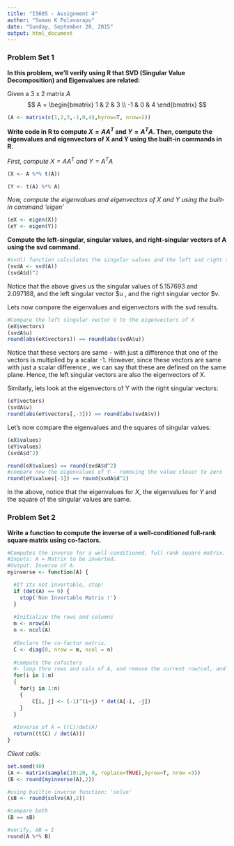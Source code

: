 ```yaml
---
title: "IS605 - Assignment 4"
author: "Suman K Polavarapu"
date: "Sunday, September 20, 2015"
output: html_document
---
```


### Problem Set 1

__In this problem, we'll verify using R that SVD (Singular Value Decomposition) and Eigenvalues are related:__

Given a 3 x 2 matrix $A$
$$
A = \begin{bmatrix} 1 & 2 & 3 \\ -1 & 0 & 4 \end{bmatrix}
$$

```r
(A <- matrix(c(1,2,3,-1,0,4),byrow=T, nrow=2))
```


**Write code in R to compute $X = A A^T$ and  $Y = A^T A$. Then, compute the eigenvalues and eigenvectors of X and Y using the built-in commands in R.**

_First, compute $X = A A^T$ and  $Y = A^T A$_

```r
(X <- A %*% t(A))

(Y <- t(A) %*% A)
```

_Now, compute the eigenvalues and eigenvectors of X and Y using the built-in command 'eigen'_

```r
(eX <- eigen(X))
(eY <- eigen(Y))
```

**Compute the left-singular, singular values, and right-singular vectors of A using the svd command.**
```r
#svd() function calculates the singular values and the left and right singular vectors for A. 
(svdA <- svd(A))
(svdA$d)^2
```

Notice that the above gives us the singular values of 5.157693 and 2.097188, and the left singular vector $u , and the right singular vector $v.

Lets now compare the eigenvalues and eigenvectors with the svd results.

```r
#Compare the left singular vector U to the eigenvectors of X
(eX$vectors)
(svdA$u)
round(abs(eX$vectors)) == round(abs(svdA$u))
```

Notice that these vectors are same - with just a difference that one of the vectors is multiplied by a scalar -1. However, since
these vectors are same with just a scalar difference , we can say that these are defined on the same plane. Hence, the left singular
vectors are also the eigenvectors of X.

Similarly, lets look at the eigenvectors of Y with the right singular vectors:

```r
(eY$vectors)
(svdA$v)
round(abs(eY$vectors[,-3])) == round(abs(svdA$v))
```

Let's now compare the eigenvalues and the squares of singular values:

```r
(eX$values)
(eY$values)
(svdA$d^2)

round(eX$values) == round(svdA$d^2)
#compare now the eigenvalues of Y - removing the value closer to zero
round(eY$values[-3]) == round(svdA$d^2)
```
In the above, notice that the eigenvalues for $X$, the eigenvalues for $Y$ and the square of the singular values are same.

### Problem Set 2

__Write a function to compute the inverse of a well-conditioned full-rank square matrix using co-factors.__

```r
#Computes the inverse for a well-conditioned, full rank square matrix.
#Inputs: A = Matrix to be inverted.
#Output: Inverse of A.
myinverse <- function(A) {

  #If its not invertable, stop!
  if (det(A) == 0) {
    stop('Non Invertable Matrix !')
  }
  
  #Initialize the rows and columns
  m <- nrow(A)
  n <- ncol(A)
  
  #Declare the co-factor matrix.
  C <- diag(0, nrow = m, ncol = n)
  
  #compute the cofactors
  #- loop thru rows and cols of A, and remove the current row/col, and calc the det, with proper sign.
  for(i in 1:m)
  {
    for(j in 1:n)
    {
        C[i, j] <- (-1)^(i+j) * det(A[-i, -j])
    }
  }
  
  #Inverse of A = t(C)/det(A)
  return((t(C) / det(A)))
}

````


_Client calls:_

```r
set.seed(40)
(A <- matrix(sample(10:20, 9, replace=TRUE),byrow=T, nrow =3))
(B <- round(myinverse(A),2))

#using builtin inverse function: 'solve'
(sB <- round(solve(A),2))

#compare both
(B == sB)

#verify, AB = I
round(A %*% B)
```
